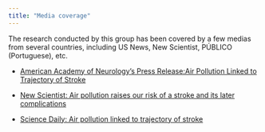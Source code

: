 ```yaml
---
title: "Media coverage"
---
```


The research conducted by this group has been covered by a few medias from several countries, including US News, New Scientist, PÚBLICO (Portuguese), etc.


- [American Academy of Neurology's Press Release:Air Pollution Linked to Trajectory of Stroke](https://www.aan.com/PressRoom/Home/PressRelease/5017)

- [New Scientist: Air pollution raises our risk of a stroke and its later complications](https://www.newscientist.com/article/2340056-air-pollution-raises-our-risk-of-a-stroke-and-its-later-complications/)

- [Science Daily: Air pollution linked to trajectory of stroke](https://www.sciencedaily.com/releases/2022/09/220929133323.htm})